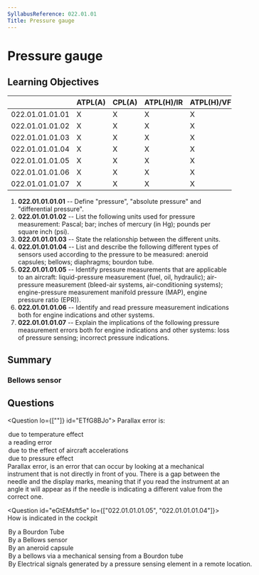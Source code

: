 ```yaml
---
SyllabusReference: 022.01.01
Title: Pressure gauge
---
```


# Pressure gauge

## Learning Objectives

|                 | ATPL(A) | CPL(A) | ATPL(H)/IR | ATPL(H)/VFR | CPL(H) | IR  | CBIR(A) |
| --------------- | ------- | ------ | ---------- | ----------- | ------ | --- | ------- |
| 022.01.01.01.01 | X       | X      | X          | X           | X      |     |         |
| 022.01.01.01.02 | X       | X      | X          | X           | X      |     |         |
| 022.01.01.01.03 | X       | X      | X          | X           | X      |     |         |
| 022.01.01.01.04 | X       | X      | X          | X           | X      |     |         |
| 022.01.01.01.05 | X       | X      | X          | X           | X      |     |         |
| 022.01.01.01.06 | X       | X      | X          | X           | X      |     |         |
| 022.01.01.01.07 | X       | X      | X          | X           | X      |     |         |

1. **022.01.01.01.01** -- Define "pressure", "absolute pressure" and
   "differential pressure".
2. **022.01.01.01.02** -- List the following units used for pressure
   measurement: Pascal; bar; inches of mercury (in Hg); pounds per square inch
   (psi).
3. **022.01.01.01.03** -- State the relationship between the different units.
4. **022.01.01.01.04** -- List and describe the following different types of
   sensors used according to the pressure to be measured: aneroid capsules;
   bellows; diaphragms; bourdon tube.
5. **022.01.01.01.05** -- Identify pressure measurements that are applicable to
   an aircraft: liquid-pressure measurement (fuel, oil, hydraulic); air-pressure
   measurement (bleed-air systems, air-conditioning systems); engine-pressure
   measurement manifold pressure (MAP), engine pressure ratio (EPR)).
6. **022.01.01.01.06** -- Identify and read pressure measurement indications
   both for engine indications and other systems.
7. **022.01.01.01.07** -- Explain the implications of the following pressure
   measurement errors both for engine indications and other systems: loss of
   pressure sensing; incorrect pressure indications.

## Summary

### Bellows sensor

## Questions

<Question lo={[""]} id="ETfG8BJo">
  <Text variant="oneCorrect">Parallax error is:</Text>
  <Option id="ETfG8BJo-0">due to temperature effect</Option>
  <Option id="ETfG8BJo-1" correct>
    a reading error
  </Option>
  <Option id="ETfG8BJo-2">due to the effect of aircraft accelerations</Option>
  <Option id="ETfG8BJo-3">due to pressure effect</Option>
  <Explanation>
    Parallax error, is an error that can occur by looking at a mechanical
    instrument that is not directly in front of you. There is a gap between the
    needle and the display marks, meaning that if you read the instrument at an
    angle it will appear as if the needle is indicating a different value from
    the correct one.
  </Explanation>
</Question>

<Question id="eGtEMsft5e" lo={["022.01.01.01.05", "022.01.01.01.04"]}>
  <Text variant="oneCorrect">
    How is <Subject /> indicated in the cockpit
  </Text>
  <Option
    id="eGtEMsft5e-1"
    subject={["Hydraulic Pressure"]}
    why="A Bourdon tube is used to measure high pressure values, like the hydraulic system pressure."
  >
    By a Bourdon Tube
  </Option>
  <Option
    id="eGtEMsft5e-2"
    subject={["Manifold Pressure"]}
    why="A Bellows sensor is used for measuring medium-range pressure and differential pressures, like for measuring MAP."
  >
    By a Bellows sensor
  </Option>
  <Option
    id="eGtEMsft5e-3"
    subject={["Altitude"]}
    why="Altitude is derived from static pressure which is measured by an aneroid capsule"
  >
    By an aneroid capsule
  </Option>
  <Option
    id="eGtEMsft5e-4"
    why="This answer mixes 2 different sensors that are used for different pressure "
  >
    By a bellows via a mechanical sensing from a Bourdon tube
  </Option>
  <Option
    id="eGtEMsft5e-5"
    why="This answer is not necessarily wrong, but it's a bit inconsequential: It describe all electrical pressure measurement systems. This question is trying to see if you know what type of sensor is used for what instruments."
  >
    By Electrical signals generated by a pressure sensing element in a remote
    location.
  </Option>
</Question>
